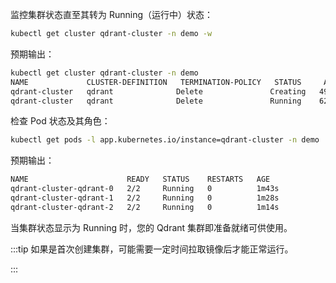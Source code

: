 监控集群状态直至其转为 Running（运行中）状态：
```bash
kubectl get cluster qdrant-cluster -n demo -w
```

预期输出：

```bash
kubectl get cluster qdrant-cluster -n demo
NAME             CLUSTER-DEFINITION   TERMINATION-POLICY   STATUS     AGE
qdrant-cluster   qdrant              Delete               Creating   49s
qdrant-cluster   qdrant              Delete               Running    62s
```

检查 Pod 状态及其角色：
```bash
kubectl get pods -l app.kubernetes.io/instance=qdrant-cluster -n demo
```

预期输出：
```bash
NAME                      READY   STATUS    RESTARTS   AGE
qdrant-cluster-qdrant-0   2/2     Running   0          1m43s
qdrant-cluster-qdrant-1   2/2     Running   0          1m28s
qdrant-cluster-qdrant-2   2/2     Running   0          1m14s
```

当集群状态显示为 Running 时，您的 Qdrant 集群即准备就绪可供使用。

:::tip
如果是首次创建集群，可能需要一定时间拉取镜像后才能正常运行。

:::